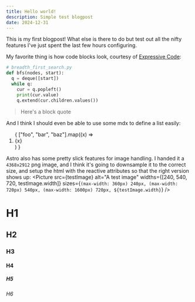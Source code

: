 ```yaml
---
title: Hello world!
description: Simple test blogpost
date: 2024-12-31
---
```


This is my first blogpost! What else is there to do but test out all the nifty features
I've just spent the last few hours configuring.

My favorite thing is how code blocks look, courtesy of [Expressive Code](https://expressive-code.com/):

```python
# breadth_first_search.py
def bfs(nodes, start):
  q = deque([start])
  while q:
    cur = q.popleft()
    print(cur.value)
    q.extend(cur.children.values())
```

> Here's a block quote

And I think I should even be able to use some mdx to define a list easily:
<ol class="list-decimal">
{
    ["foo", "bar", "baz"].map((x) => <li>{x}</li>)
}
</ol>

Astro also has some pretty slick features for image handling. I handed it a `4368x2912` png image,
and I think it's going to downsample it to the correct size, and setup the html with the reactive attributes
so that the right version shows up:
<Picture src={testImage}
      alt="A test image"
      widths={[240, 540, 720, testImage.width]}
      sizes={`(max-width: 360px) 240px, (max-width: 720px) 540px, (max-width: 1600px) 720px, ${testImage.width}`} />


# H1
## H2
### H3
#### H4
##### H5
###### H6